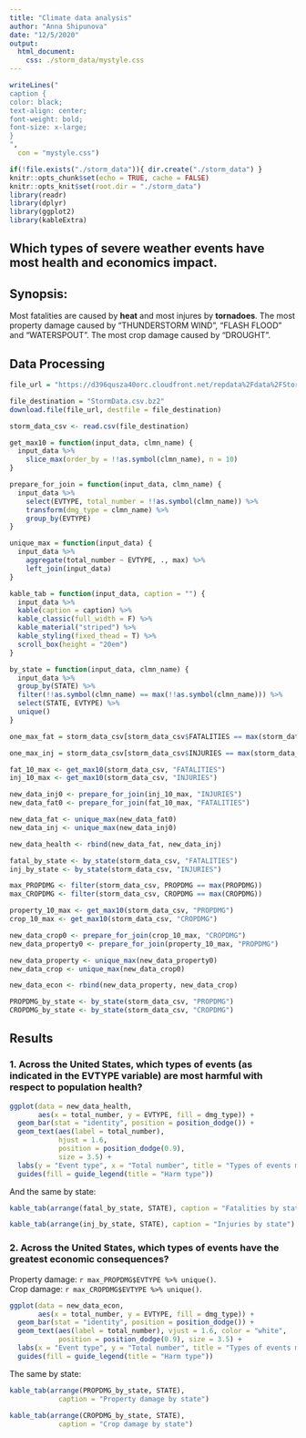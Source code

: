 ```yaml
---
title: "Climate data analysis"
author: "Anna Shipunova"
date: "12/5/2020"
output: 
  html_document:
    css: ./storm_data/mystyle.css
---
```


```r

writeLines("
caption {
color: black;
text-align: center;
font-weight: bold;
font-size: x-large;
}
", 
  con = "mystyle.css")
```

```r
if(!file.exists("./storm_data")){ dir.create("./storm_data") }
knitr::opts_chunk$set(echo = TRUE, cache = FALSE)
knitr::opts_knit$set(root.dir = "./storm_data")
library(readr)
library(dplyr)
library(ggplot2)
library(kableExtra)

```

## Which types of severe weather events have most health and economics impact.

## Synopsis:  
Most fatalities are caused by **heat** and most injures by **tornadoes**.
The most property damage caused by "THUNDERSTORM WIND", "FLASH FLOOD" and      "WATERSPOUT".
The most crop damage caused by "DROUGHT".

## Data Processing  
```r
file_url = "https://d396qusza40orc.cloudfront.net/repdata%2Fdata%2FStormData.csv.bz2"

file_destination = "StormData.csv.bz2"
download.file(file_url, destfile = file_destination)

storm_data_csv <- read.csv(file_destination)

```

```r
get_max10 = function(input_data, clmn_name) {
  input_data %>%
    slice_max(order_by = !!as.symbol(clmn_name), n = 10)
}

prepare_for_join = function(input_data, clmn_name) {
  input_data %>% 
    select(EVTYPE, total_number = !!as.symbol(clmn_name)) %>%
    transform(dmg_type = clmn_name) %>%
    group_by(EVTYPE)
}

unique_max = function(input_data) {
  input_data %>% 
    aggregate(total_number ~ EVTYPE, ., max) %>%
    left_join(input_data) 
}

kable_tab = function(input_data, caption = "") {
  input_data %>%
  kable(caption = caption) %>%
  kable_classic(full_width = F) %>%
  kable_material("striped") %>%
  kable_styling(fixed_thead = T) %>%
  scroll_box(height = "20em")
}

by_state = function(input_data, clmn_name) {
  input_data %>% 
  group_by(STATE) %>%
  filter(!!as.symbol(clmn_name) == max(!!as.symbol(clmn_name))) %>%
  select(STATE, EVTYPE) %>% 
  unique()
}

```
<!-- 1. Across the United States, which types of events (as indicated in the EVTYPE variable) are most harmful with respect to population health?   -->

```r
one_max_fat = storm_data_csv[storm_data_csv$FATALITIES == max(storm_data_csv$FATALITIES),]

one_max_inj = storm_data_csv[storm_data_csv$INJURIES == max(storm_data_csv$INJURIES),]

fat_10_max <- get_max10(storm_data_csv, "FATALITIES")
inj_10_max <- get_max10(storm_data_csv, "INJURIES")

new_data_inj0 <- prepare_for_join(inj_10_max, "INJURIES")
new_data_fat0 <- prepare_for_join(fat_10_max, "FATALITIES")

new_data_fat <- unique_max(new_data_fat0)
new_data_inj <- unique_max(new_data_inj0)

new_data_health <- rbind(new_data_fat, new_data_inj)

```
```r

fatal_by_state <- by_state(storm_data_csv, "FATALITIES")
inj_by_state <- by_state(storm_data_csv, "INJURIES")
```

<!-- 2. Across the United States, which types of events have the greatest economic consequences? -->

```r
max_PROPDMG <- filter(storm_data_csv, PROPDMG == max(PROPDMG)) 
max_CROPDMG <- filter(storm_data_csv, CROPDMG == max(CROPDMG)) 

property_10_max <- get_max10(storm_data_csv, "PROPDMG")
crop_10_max <- get_max10(storm_data_csv, "CROPDMG")

new_data_crop0 <- prepare_for_join(crop_10_max, "CROPDMG")
new_data_property0 <- prepare_for_join(property_10_max, "PROPDMG")

new_data_property <- unique_max(new_data_property0)
new_data_crop <- unique_max(new_data_crop0)

new_data_econ <- rbind(new_data_property, new_data_crop)

```
```r

PROPDMG_by_state <- by_state(storm_data_csv, "PROPDMG")
CROPDMG_by_state <- by_state(storm_data_csv, "CROPDMG")

```

## Results  

### 1. Across the United States, which types of events (as indicated in the EVTYPE variable) are most harmful with respect to population health?  

<!-- Fatality for all the US: `r one_max_fat$EVTYPE %>% unique()`.   -->
<!-- Injuries for all the US: `r one_max_inj$EVTYPE %>% unique()`.   -->

```r
ggplot(data = new_data_health, 
       aes(x = total_number, y = EVTYPE, fill = dmg_type)) +
  geom_bar(stat = "identity", position = position_dodge()) +
  geom_text(aes(label = total_number), 
            hjust = 1.6,
            position = position_dodge(0.9), 
            size = 3.5) +
  labs(y = "Event type", x = "Total number", title = "Types of events most harmful with respect to population health") + 
  guides(fill = guide_legend(title = "Harm type"))
```

And the same by state:

```r

kable_tab(arrange(fatal_by_state, STATE), caption = "Fatalities by state")

kable_tab(arrange(inj_by_state, STATE), caption = "Injuries by state")

```

### 2. Across the United States, which types of events have the greatest economic consequences?

Property damage: `r max_PROPDMG$EVTYPE %>% unique()`.  
Crop damage: `r max_CROPDMG$EVTYPE %>% unique()`.  

```r
ggplot(data = new_data_econ, 
       aes(x = total_number, y = EVTYPE, fill = dmg_type)) +
  geom_bar(stat = "identity", position = position_dodge()) +
  geom_text(aes(label = total_number), vjust = 1.6, color = "white",
            position = position_dodge(0.9), size = 3.5) +
  labs(x = "Event type", y = "Total number", title = "Types of events most harmful with respect to economics") + 
  guides(fill = guide_legend(title = "Harm type"))


```

The same by state:

```r
kable_tab(arrange(PROPDMG_by_state, STATE), 
            caption = "Property damage by state")
 
kable_tab(arrange(CROPDMG_by_state, STATE), 
            caption = "Crop damage by state")
```

